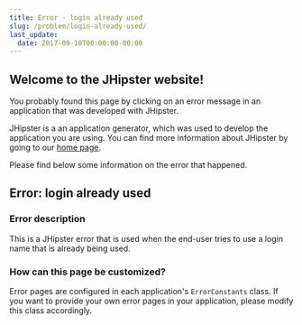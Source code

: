 ```yaml
---
title: Error - login already used
slug: /problem/login-already-used/
last_update:
  date: 2017-09-10T00:00:00-00:00
---
```


## Welcome to the JHipster website!

You probably found this page by clicking on an error message in an application that was developed with JHipster.

JHipster is a an application generator, which was used to develop the application you are using. You can find more information about JHipster by going to our [home page](/).

Please find below some information on the error that happened.


## Error: login already used

### Error description

This is a JHipster error that is used when the end-user tries to use a login name that is already being used.

### How can this page be customized?

Error pages are configured in each application's `ErrorConstants` class. If you want to provide your own error pages in your application, please modify this class accordingly.
